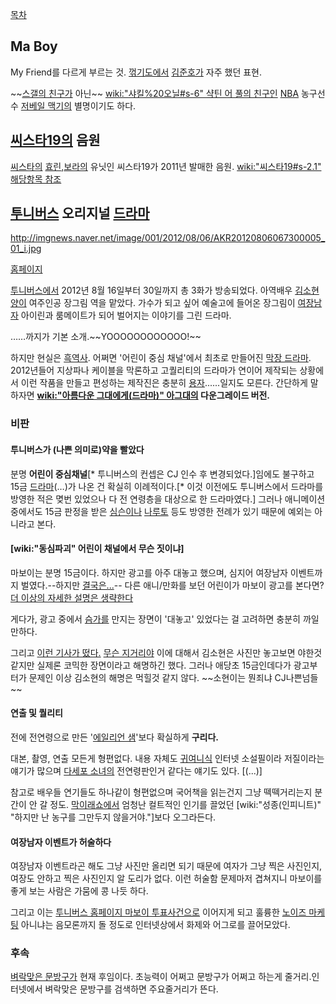 [[목차]]
== Ma Boy ==
My Friend를 다르게 부르는 것. [[꺾기도]]에서 [[김준호]]가 자주 했던 표현.

~~[[스갤의 친구]]가 아닌~~ [[wiki:"샤킬%20오닐#s-6" 샥틴 어 풀의 친구]]인 [[NBA]] 농구선수 [[저베일 맥기]]의 별명이기도 하다. 

== [[씨스타19]]의 음원 ==
[[씨스타]]의 [[효린]],[[보라]]의 유닛인 씨스타19가 2011년 발매한 음원. [[wiki:"씨스타19#s-2.1" 해당항목 참조]]
== [[투니버스]] 오리지널 [[드라마]] ==
http://imgnews.naver.net/image/001/2012/08/06/AKR20120806067300005_01_i.jpg

[http://tooniverse.tooniland.com/anchor/getFrontAnchorMain.tl?programIndex=320 홈페이지]

[[투니버스]]에서 2012년 8월 16일부터 30일까지 총 3화가 방송되었다. 아역배우 [[김소현]]양이 여주인공 장그림 역을 맡았다. 가수가 되고 싶어 예술고에 들어온 장그림이 [[여장남자]] 아이린과 룸메이트가 되어 벌어지는 이야기를 그린 드라마.

……까지가 기본 소개.~~YOOOOOOOOOOOO!~~

하지만 현실은 [[흑역사]]. 어쩌면 '어린이 중심 채널'에서 최초로 만들어진 [[막장 드라마]]. 2012년들어 지상파나 케이블을 막론하고 고퀄리티의 드라마가 연이어 제작되는 상황에서 이런 작품을 만들고 편성하는 제작진은 충분히 [[용자]]......일지도 모른다. 간단하게 말하자면 '''[[wiki:"아름다운 그대에게(드라마)" 아그대]]의 다운그레이드 버전.'''

=== 비판 ===
==== 투니버스가 (나쁜 의미로)약을 빨았다 ====
분명 '''어린이 중심채널'''[* 투니버스의 컨셉은 CJ 인수 후 변경되었다.]임에도 불구하고 15금 [[드라마]](…)가 나온 건 확실히 이례적이다.[* 이것 이전에도 투니버스에서 드라마를 방영한 적은 몆번 있었으나 다 전 연령층을 대상으로 한 드라마였다.] 그러나 애니메이션 중에서도 15금 판정을 받은 [[심슨]]이나 [[나루토]] 등도 방영한 전례가 있기 때문에 예외는 아니라고 본다.
==== [wiki:"동심파괴" 어린이 채널에서 무슨 짓이냐] ====
마보이는 분명 15금이다. 하지만 광고를 아주 대놓고 했으며, 심지어 여장남자 이벤트까지 벌였다.--하지만 [[투니버스 홈페이지 마보이 투표사건|결국은...]]-- 다른 애니/만화를 보던 어린이가 마보이 광고를 본다면? [[더 이상의 자세한 설명은 생략한다]]

게다가, 광고 중에서 [[슴가]]를 만지는 장면이 '대놓고' 있었다는 걸 고려하면 충분히 까일만하다.

그리고 [http://media.daum.net/entertain/enews/view?newsid=20120817124308003 이런 기사가 떴다.] [[무슨 지거리야]] 이에 대해서 김소현은 사진만 놓고보면 야한것 같지만 실제론 코믹한 장면이라고 해명하긴 했다. 그러나 애당초 15금인데다가 광고부터가 문제인 이상 김소현의 해명은 먹힐것 같지 않다. 
~~소현이는 뭔죄냐 CJ나쁜넘들~~
==== 연출 및 퀄리티 ====
전에 전연령으로  만든 '[[에일리언 샘]]'보다 확실하게 '''구리다.'''

대본, 촬영, 연출 모든게 형편없다. 내용 자체도 [[귀여니]]식 인터넷 소설필이라 저질이라는 얘기가 많으며 [[다세포 소녀]]의 전연령판인거 같다는 얘기도 있다. [(...)]

참고로 배우들 연기들도 하나같이 형편없으며 국어책을 읽는건지 그냥 떽떽거리는지 분간이 안 갈 정도. [[막이래쇼]]에서 엄청난 컬트적인 인기를 끌었던 [wiki:"성종(인피니트)" "하지만 난 농구를 그만두지 않을거야."]보다 오그라든다.
==== 여장남자 이벤트가 허술하다 ====
여장남자 이벤트라곤 해도 그냥 사진만 올리면 되기 때문에 여자가 그냥 찍은 사진인지, 여장도 안하고 찍은 사진인지 알 도리가 없다. 이런 허술함 문제마저 겹쳐지니 마보이를 좋게 보는 사람은 가뭄에 콩 나듯 하다.

그리고 이는 [[투니버스 홈페이지 마보이 투표사건]]으로 이어지게 되고 훌륭한 [[노이즈 마케팅]] 아니냐는 음모론까지 돌 정도로 인터넷상에서 화제와 어그로를 끌어모았다.
=== 후속 ===
[[벼락맞은 문방구]]가 현재 후임이다. 초능력이 어쩌고 문방구가 어쩌고 하는게 줄거리.인터넷에서 벼락맞은 문방구를 검색하면 주요줄거리가 뜬다.
